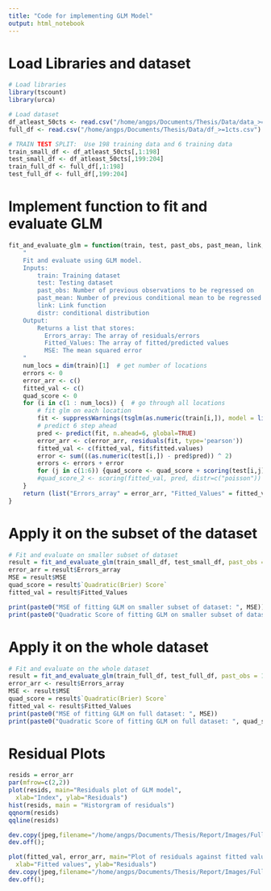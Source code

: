 ```yaml
---
title: "Code for implementing GLM Model"
output: html_notebook
---
```


# Load Libraries and dataset
```r
# Load libraries
library(tscount)
library(urca)

# Load dataset
df_atleast_50cts <- read.csv("/home/angps/Documents/Thesis/Data/data_>=50cts.csv")
full_df <- read.csv("/home/angps/Documents/Thesis/Data/df_>=1cts.csv")

# TRAIN TEST SPLIT:  Use 198 training data and 6 training data
train_small_df <- df_atleast_50cts[,1:198]
test_small_df <- df_atleast_50cts[,199:204]
train_full_df <- full_df[,1:198]
test_full_df <- full_df[,199:204]
```

# Implement function to fit and evaluate GLM
```r
fit_and_evaluate_glm = function(train, test, past_obs, past_mean, link, distr){
    "
    Fit and evaluate using GLM model.
    Inputs: 
        train: Training dataset
        test: Testing dataset
        past_obs: Number of previous observations to be regressed on
        past_mean: Number of previous conditional mean to be regressed on
        link: Link function
        distr: conditional distribution
    Output:
        Returns a list that stores:
          Errors_array: The array of residuals/errors
          Fitted_Values: The array of fitted/predicted values
          MSE: The mean squared error
    "
    num_locs = dim(train)[1]  # get number of locations
    errors <- 0
    error_arr <- c()
    fitted_val <- c()
    quad_score <- 0
    for (i in c(1 : num_locs)) {  # go through all locations
        # fit glm on each location
        fit <- suppressWarnings(tsglm(as.numeric(train[i,]), model = list(past_obs = c(1 : past_obs), past_mean = past_mean), link = link, distr = distr)) 
        # predict 6 step ahead
        pred <- predict(fit, n.ahead=6, global=TRUE)  
        error_arr <- c(error_arr, residuals(fit, type='pearson'))
        fitted_val <- c(fitted_val, fit$fitted.values)
        error <- sum(((as.numeric(test[i,]) - pred$pred)) ^ 2)
        errors <- errors + error
        for (j in c(1:6)) {quad_score <- quad_score + scoring(test[i,j], pred$pred[j], distr=c("poisson"))['quadratic']}
        #quad_score_2 <- scoring(fitted_val, pred, distr=c("poisson"))
    }
    return (list("Errors_array" = error_arr, "Fitted_Values" = fitted_val, "MSE" = errors/6, 'Quadratic(Brier) Score' = quad_score/6))
}
```


# Apply it on the subset of the dataset 
```r
# Fit and evaluate on smaller subset of dataset
result = fit_and_evaluate_glm(train_small_df, test_small_df, past_obs = 6, past_mean = 1, link = 'identity', distr = 'poisson')
error_arr = result$Errors_array
MSE = result$MSE
quad_score = result$`Quadratic(Brier) Score`
fitted_val = result$Fitted_Values

print(paste0("MSE of fitting GLM on smaller subset of dataset: ", MSE))
print(paste0("Quadratic Score of fitting GLM on smaller subset of dataset: ", quad_score))
```

# Apply it on the whole dataset 
```r
# Fit and evaluate on the whole dataset
result = fit_and_evaluate_glm(train_full_df, test_full_df, past_obs = 1, past_mean = 1, link = 'identity', distr = 'poisson')
error_arr <- result$Errors_array
MSE <- result$MSE
quad_score = result$`Quadratic(Brier) Score`
fitted_val <- result$Fitted_Values
print(paste0("MSE of fitting GLM on full dataset: ", MSE))
print(paste0("Quadratic Score of fitting GLM on full dataset: ", quad_score))
```

# Residual Plots
```r
resids = error_arr
par(mfrow=c(2,2))
plot(resids, main="Residuals plot of GLM model", 
  xlab="Index", ylab="Residuals")
hist(resids, main = "Historgram of residuals")
qqnorm(resids)
qqline(resids)

dev.copy(jpeg,filename="/home/angps/Documents/Thesis/Report/Images/Full_GLM_resids.jpg");
dev.off();
```

```r
plot(fitted_val, error_arr, main="Plot of residuals against fitted values", 
  xlab="Fitted values", ylab="Residuals")
dev.copy(jpeg,filename="/home/angps/Documents/Thesis/Report/Images/Full_GLM_resids_vs_fitted.jpg");
dev.off();
```



